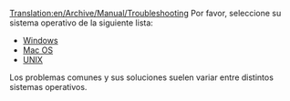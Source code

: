 [[Translation:en/Archive/Manual/Troubleshooting]]
{{es/Manual/Tabla de contenido}}
Por favor, seleccione su sistema operativo de la siguiente lista:

* [[es/Archive/Manual/Windows|Windows]]
* [[es/Solución de problemas/Mac|Mac OS]]
* [[es/Archive/Manual/Unix|UNIX]]

Los problemas comunes y sus soluciones suelen variar entre distintos sistemas operativos.